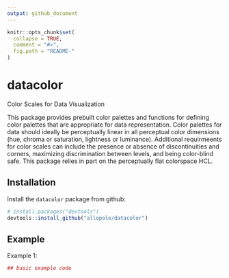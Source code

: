 ```yaml
---
output: github_document
---
```


<!-- README.md is generated from README.Rmd. Please edit that file -->

```r
knitr::opts_chunk$set(
  collapse = TRUE,
  comment = "#>",
  fig.path = "README-"
)
```

# datacolor

Color Scales for Data Visualization

This package provides prebuilt color palettes and functions for defining color palettes that are appropriate for data representation.  Color palettes for data should ideally be perceptually linear in all perceptual color dimensions (hue, chroma or saturation, lightness or luminance). Additional requirmeents for color scales can include the presence or absence of discontinuities and corners, maximizing discrimination between levels, and being color-blind safe.  This package relies in part on the perceptually flat colorspace HCL.

## Installation

Install the `datacolor` package from github:

```r
# install.packages("devtools")
devtools::install_github("allopole/datacolor")
```

## Example

Example 1:

```r
## basic example code
```
